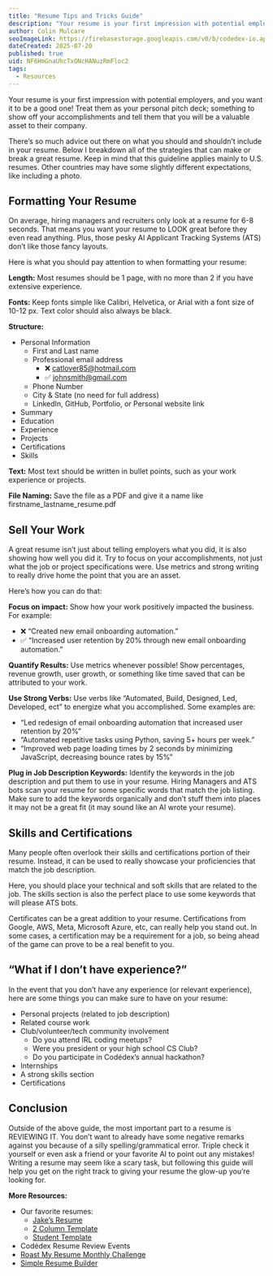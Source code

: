 ```yaml
---
title: "Resume Tips and Tricks Guide"
description: "Your resume is your first impression with potential employers, and you want it to be a good one! Treat them as your personal pitch deck; something to show off your accomplishments and tell them that you will be a valuable asset to their company."
author: Colin Mulcare
seoImageLink: https://firebasestorage.googleapis.com/v0/b/codedex-io.appspot.com/o/blogs%2Fresume-tips-and-tricks-guide%2Fbanner.png?alt=media&token=5ee4a86b-63f8-4bf2-9b79-3fbd722bf9ca
dateCreated: 2025-07-20
published: true
uid: NF6HmGnaUhcTxONcHANuzRmFloc2
tags:
  - Resources
---
```


Your resume is your first impression with potential employers, and you want it to be a good one! Treat them as your personal pitch deck; something to show off your accomplishments and tell them that you will be a valuable asset to their company.

There’s so much advice out there on what you should and shouldn’t include in your resume. Below I breakdown all of the strategies that can make or break a great resume. Keep in mind that this guideline applies mainly to U.S. resumes. Other countries may have some slightly different expectations, like including a photo.

## Formatting Your Resume

On average, hiring managers and recruiters only look at a resume for 6-8 seconds. That means you want your resume to LOOK great before they even read anything. Plus, those pesky AI Applicant Tracking Systems (ATS) don’t like those fancy layouts.

Here is what you should pay attention to when formatting your resume:

**Length:** Most resumes should be 1 page, with no more than 2 if you have extensive experience.

**Fonts:** Keep fonts simple like Calibri, Helvetica, or Arial with a font size of 10-12 px. Text color should also always be black.

**Structure:**

- Personal Information
  - First and Last name
  - Professional email address
    - ❌ catlover85@hotmail.com
    - ✅ johnsmith@gmail.com
  - Phone Number
  - City & State (no need for full address)
  - LinkedIn, GitHub, Portfolio, or Personal website link
- Summary
- Education
- Experience
- Projects
- Certifications
- Skills

**Text:** Most text should be written in bullet points, such as your work experience or projects.

**File Naming:** Save the file as a PDF and give it a name like firstname_lastname_resume.pdf

## Sell Your Work

A great resume isn’t just about telling employers what you did, it is also showing how well you did it. Try to focus on your accomplishments, not just what the job or project specifications were. Use metrics and strong writing to really drive home the point that you are an asset.

Here’s how you can do that:

**Focus on impact:** Show how your work positively impacted the business. For example:

- ❌ “Created new email onboarding automation.”
- ✅ “Increased user retention by 20% through new email onboarding automation.”

**Quantify Results:** Use metrics whenever possible! Show percentages, revenue growth, user growth, or something like time saved that can be attributed to your work.

**Use Strong Verbs:** Use verbs like “Automated, Build, Designed, Led, Developed, ect” to energize what you accomplished. Some examples are:

- “Led redesign of email onboarding automation that increased user retention by 20%”
- “Automated repetitive tasks using Python, saving 5+ hours per week.”
- “Improved web page loading times by 2 seconds by minimizing JavaScript, decreasing bounce rates by 15%”

**Plug in Job Description Keywords:** Identify the keywords in the job description and put them to use in your resume. Hiring Managers and ATS bots scan your resume for some specific words that match the job listing. Make sure to add the keywords organically and don’t stuff them into places it may not be a great fit (it may sound like an AI wrote your resume).

## Skills and Certifications

Many people often overlook their skills and certifications portion of their resume. Instead, it can be used to really showcase your proficiencies that match the job description.

Here, you should place your technical and soft skills that are related to the job. The skills section is also the perfect place to use some keywords that will please ATS bots.

Certificates can be a great addition to your resume. Certifications from Google, AWS, Meta, Microsoft Azure, etc, can really help you stand out. In some cases, a certification may be a requirement for a job, so being ahead of the game can prove to be a real benefit to you.

## “What if I don’t have experience?”

In the event that you don’t have any experience (or relevant experience), here are some things you can make sure to have on your resume:

- Personal projects (related to job description)
- Related course work
- Club/volunteer/tech community involvement
  - Do you attend IRL coding meetups?
  - Were you president or your high school CS Club?
  - Do you participate in Codédex’s annual hackathon?
- Internships
- A strong skills section
- Certifications

## Conclusion

Outside of the above guide, the most important part to a resume is REVIEWING IT. You don’t want to already have some negative remarks against you because of a silly spelling/grammatical error. Triple check it yourself or even ask a friend or
your favorite AI to point out any mistakes! Writing a resume may seem like a scary task, but following this guide will help you get on the right track to giving your resume the glow-up you’re looking for.

**More Resources:**

- Our favorite resumes:
  - [Jake’s Resume](https://www.overleaf.com/latex/templates/jakes-resume/syzfjbzwjncs)
  - [2 Column Template](https://docs.google.com/document/d/1QyoNXfDhSalWaQcgWXSsE_jjqF4B0wQ5ISVhc1wCS7I/edit?tab=t.0)
  - [Student Template](https://docs.google.com/document/d/1qC5UnLWaenvthynlpw6r-HwHtWRUh1XJaOxG9iP3xlk/edit?tab=t.0)
- Codédex Resume Review Events
- [Roast My Resume Monthly Challenge](https://www.codedex.io/community/monthly-challenge/AvIFFskwyYhpgcyzaSRQ)
- [Simple Resume Builder](https://www.ezcv.pro/builder)
